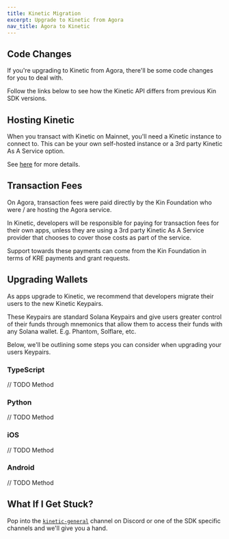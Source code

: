 ```yaml
---
title: Kinetic Migration
excerpt: Upgrade to Kinetic from Agora
nav_title: Agora to Kinetic
---
```


## Code Changes

If you're upgrading to Kinetic from Agora, there'll be some code changes for you to deal with.

Follow the links below to see how the Kinetic API differs from previous Kin SDK versions.

<div className="mt-8 grid gap-6 md:grid-cols-2">
  <NavCard
    title="TypeScript"
    subtitle="See the TypeScript API changes"
    svgFile="typescript"
    link={{ url: '/docs/developers/typescript#upgrading-to-kinetic-from-agora', label: 'See more' }}
  />
  <NavCard
    title="Python"
    subtitle="See the Python API changes"
    pngFile="python"
    link={{ url: '/docs/developers/python#upgrading-to-kinetic-from-agora', label: 'See more' }}
  />
  <NavCard
    title="iOS"
    subtitle="See the iOS API changes"
    pngFile="swift"
    link={{ url: '/docs/developers/ios-swift#upgrading-to-kinetic-from-agora', label: 'See more' }}
  />
  <NavCard
    title="Android"
    subtitle="See the Android API changes"
    pngFile="kotlin"
    link={{ url: '/docs/developers/android-kotlin#upgrading-to-kinetic-from-agora', label: 'See more' }}
  />
</div>

## Hosting Kinetic

When you transact with Kinetic on Mainnet, you'll need a Kinetic instance to connect to. This can be your own self-hosted instance or a 3rd party Kinetic As A Service option.

See [here](/docs/kinetic/kinetic-in-production) for more details.

## Transaction Fees

On Agora, transaction fees were paid directly by the Kin Foundation who were / are hosting the Agora service.

In Kinetic, developers will be responsible for paying for transaction fees for their own apps, unless they are using a 3rd party Kinetic As A Service provider that chooses to cover those costs as part of the service.

Support towards these payments can come from the Kin Foundation in terms of KRE payments and grant requests.

<KRE catalyst />

## Upgrading Wallets

As apps upgrade to Kinetic, we recommend that developers migrate their users to the new Kinetic Keypairs.

These Keypairs are standard Solana Keypairs and give users greater control of their funds through mnemonics that allow them to access their funds with any Solana wallet. E.g. Phantom, Solflare, etc.

Below, we'll be outlining some steps you can consider when upgrading your users Keypairs.

### TypeScript

// TODO Method

### Python

// TODO Method

### iOS

// TODO Method

### Android

// TODO Method

## What If I Get Stuck?

Pop into the [`kinetic-general`](https://discord.com/channels/808859554997469244/973322547854733362) channel on Discord or one of the SDK specific channels and we'll give you a hand.

<Help />
